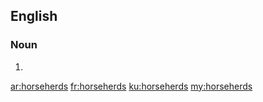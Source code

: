 ==English==

===Noun===
{{head|en|plural}}

# {{plural of|horseherd|lang=en|nocat=1}}

[[ar:horseherds]]
[[fr:horseherds]]
[[ku:horseherds]]
[[my:horseherds]]